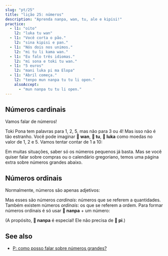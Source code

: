 ```yaml
---
slug: "pt/25"
title: "lição 25: números"
description: "Aprenda nanpa, wan, tu, ale e kipisi!"
practice:
  - l1: "oito"
    l2: "luka tu wan"
  - l1: "Você corta o pão."
    l2: "sina kipisi e pan."
  - l1: "Nós dois nos unimos."
    l2: "mi tu li kama wan."
  - l1: "Eu falo três idiomas."
    l2: "mi sona e toki tu wan."
  - l1: "5 euros"
    l2: "mani luka pi ma Elopa"
  - l1: "Abril começa."
    l2: "tenpo mun nanpa tu tu li open."
    alsoAccept:
      - "mun nanpa tu tu li open."
---
```



## Números cardinais

Vamos falar de números!

<List>
  <Word sl="wan" m="um; unido" />
  <Word sl="tu" m="dois; dividido" />
  <Word sl="luka" m="cinco, mão" />
  <Word sl="mute" m="muitos" />
  <Word sl="ale" m="todos, cada um" />
  <Word sl="kipisi" m="peça, parte; dividir" />
</List>

Toki Pona tem palavras para 1, 2, 5, mas não para 3 ou 4! Mas isso não é tão estranho. Você pode imaginar **󱥳 wan**, **󱥮 tu**, **󱤭 luka** como moedas no valor de 1, 2 e 5. Vamos tentar contar de 1 a 10:

<List>
    <Word sl="wan" m="um" />
    <Word sl="tu" m="dois" />
    <Word sl="tu wan" m="três" />
    <Word sl="tu tu" m="quatro" />
    <Word sl="luka" m="cinco" />
    <Word sl="luka wan" m="seis" />
    <Word sl="luka tu" m="sete" />
    <Word sl="luka tu wan" m="oito" />
    <Word sl="luka tu tu" m="nove" />
    <Word sl="luka luka" m="dez" />
</List>

Em muitas situações, saber só os números pequenos já basta. Mas se você quiser falar sobre compras ou o calendário gregoriano, temos uma página extra sobre números grandes abaixo.

## Números ordinais

Normalmente, números são apenas adjetivos:

<List>
    <Word sl="kala wan" m="um peixe" />
    <Word sl="soko tu tu" m="quatro cogumelos" />
    <Word sl="mun luka" m="cinco meses" />
</List>

Mas esses são números *cardinais*: números que se referem a quantidades. Também existem números *ordinais*: os que se referem a ordem. Para formar números ordinais é só usar **󱤽 nanpa** + um número:

<List>
    <Word sl="nanpa" m="número; -ésimo" />
    <Word sl="kala nanpa wan" m="o primeiro peixe" />
    <Word sl="soko nanpa tu tu" m="o quarto cogumelo" />
    <Word sl="mun nanpa luka" m="o quinto mês" />
</List>

(A propósito, **󱤽 nanpa** é especial! Ele não precisa de **󱥍 pi**.)

<Practice exercises={frontmatter.practice} />

## See also
* [P: como posso falar sobre números grandes?](/pt/large-numbers/)
